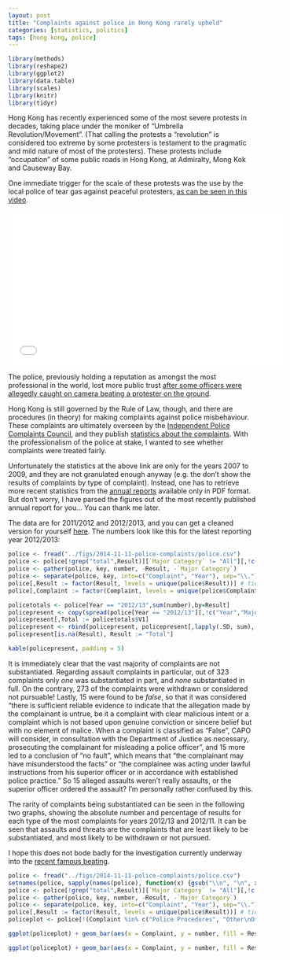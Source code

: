 ```yaml
---
layout: post
title: "Complaints against police in Hong Kong rarely upheld"
categories: [statistics, politics]
tags: [hong kong, police]
---
```

```r
library(methods) 
library(reshape2)
library(ggplot2)
library(data.table)
library(scales)
library(knitr)
library(tidyr)
```

Hong Kong has recently experienced some of the most severe protests in decades, taking place under the moniker of "Umbrella Revolution/Movement". (That calling the protests a "revolution" is considered too extreme by some protesters is testament to the pragmatic and mild nature of most of the protesters). These protests include "occupation" of some public roads in Hong Kong, at Admiralty, Mong Kok and Causeway Bay.

One immediate trigger for the scale of these protests was the use by the local police of tear gas against peaceful protesters, [as can be seen in this video](https://www.youtube.com/watch?v=ZO6okfun90k).

<iframe width="560" height="315" src="//www.youtube.com/embed/ZO6okfun90k" frameborder="0" allowfullscreen></iframe>

The police, previously holding a reputation as amongst the most professional in the world, lost more public trust [after some officers were allegedly caught on camera beating a protester on the ground](https://www.youtube.com/watch?v=P2aITGfN0qk).

Hong Kong is still governed by the Rule of Law, though, and there are procedures (in theory) for making complaints against police misbehaviour. These complaints are ultimately overseen by the [Independent Police Complaints Council](http://www.ipcc.gov.hk/index.html), and they publish [statistics about the complaints](http://www.ipcc.gov.hk/en/statistics_nature.html). With the professionalism of the police at stake, I wanted to see whether complaints were treated fairly.

Unfortunately the statistics at the above link are only for the years 2007 to 2009, and they are not granulated enough anyway (e.g. the don't show the results of complaints by type of complaint). Instead, one has to retrieve more recent statistics from the [annual reports](http://www.ipcc.gov.hk/en/reports_annual.html) available only in PDF format. But don't worry, I have parsed the figures out of the most recently published annual report for you... You can thank me later.

The data are for 2011/2012 and 2012/2013, and you can get a cleaned version for yourself [here](https://raw.githubusercontent.com/slygent/dataguruhk/master/figs/2014-11-11-police-complaints/police.csv). The numbers look like this for the latest reporting year 2012/2013:

```r
police <- fread("../figs/2014-11-11-police-complaints/police.csv")
police <- police[!grep("total",Result)][`Major Category` != "All"][,!c("Total.2012/13","Total.2011/12"),with=FALSE]
police <- gather(police, key, number, -Result, -`Major Category`)
police <- separate(police, key, into=c("Complaint", "Year"), sep="\\.")
police[,Result := factor(Result, levels = unique(police$Result))] # tidy
police[,Complaint := factor(Complaint, levels = unique(police$Complaint))] # tidy more

policetotals <- police[Year == "2012/13",sum(number),by=Result]
policepresent <- copy(spread(police[Year == "2012/13"][,!c("Year","Major Category"),with=FALSE], Complaint, number))
policepresent[,Total := policetotals$V1]
policepresent <- rbind(policepresent, policepresent[,lapply(.SD, sum), .SDcols = 2:(ncol(policepresent))], fill = TRUE)
policepresent[is.na(Result), Result := "Total"]
```
```r
kable(policepresent, padding = 5)
```

It is immediately clear that the vast majority of complaints are not substantiated. Regarding assault complaints in particular, out of 323 complaints only *one* was substantiated in part, and *none* substantiated in full. On the contrary, 273 of the complaints were withdrawn or considered not pursuable! Lastly, 15 were found to be _false_, so that it was considered "there is sufficient reliable evidence to indicate that the allegation made by the complainant is untrue, be it a complaint with clear malicious intent or a complaint which is not based upon genuine conviction or sincere belief but with no element of malice.  When a complaint is classified as “False”, CAPO will consider, in consultation with the Department of Justice as necessary, prosecuting the complainant for misleading a police officer", and 15 more led to a conclusion of "no fault", which means that "the complainant may have misunderstood the facts" or "the complainee was acting under lawful instructions from his superior officer or in accordance with established police practice." So 15 alleged assaults weren't really assaults, or the superior officer ordered the assault? I'm personally rather confused by this.

The rarity of complaints being substantiated can be seen in the following two graphs, showing the absolute number and percentage of results for each type of the most complaints for years 2012/13 and 2012/11. It can be seen that assaults and threats are the complaints that are least likely to be substantiated, and most likely to be withdrawn or not pursued. 

I hope this does not bode badly for the investigation currently underway into the [recent famous beating](https://www.youtube.com/watch?v=P2aITGfN0qk).

```r
police <- fread("../figs/2014-11-11-police-complaints/police.csv")
setnames(police, sapply(names(police), function(x) {gsub("\\n", "\n", x, fixed=TRUE)}))
police <- police[!grep("total",Result)][`Major Category` != "All"][,!c("Total.2012/13","Total.2011/12"),with=FALSE]
police <- gather(police, key, number, -Result, -`Major Category`)
police <- separate(police, key, into=c("Complaint", "Year"), sep="\\.")
police[,Result := factor(Result, levels = unique(police$Result))] # tidy
policeplot <- police[!(Complaint %in% c("Police Procedures", "Other\nOffences"))]
```
```r
ggplot(policeplot) + geom_bar(aes(x = Complaint, y = number, fill = Result), stat = "identity") + facet_wrap(~ Year) + ylab("Number")
```
```r
ggplot(policeplot) + geom_bar(aes(x = Complaint, y = number, fill = Result), stat = "identity", position = "fill") + facet_wrap(~ Year) + ylab("Proportion")
```